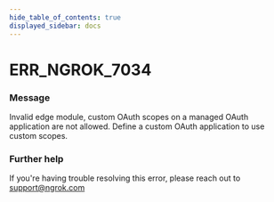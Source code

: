 ```yaml
---
hide_table_of_contents: true
displayed_sidebar: docs
---
```



# ERR_NGROK_7034

### Message

Invalid edge module, custom OAuth scopes on a managed OAuth application are not allowed. Define a custom OAuth application to use custom scopes.

<ErrorDetails error="err_ngrok_7034" />

### Further help

If you're having trouble resolving this error, please reach out to [support@ngrok.com](mailto:support@ngrok.com?subject=Help%20with%20ERR_NGROK_7034)
